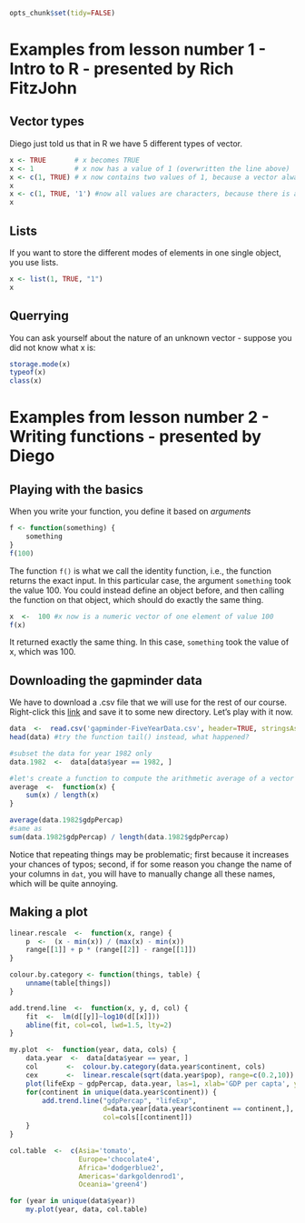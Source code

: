 ```r
opts_chunk$set(tidy=FALSE)
```

# Examples from lesson number 1 - Intro to R - presented by Rich FitzJohn  

## Vector types

Diego just told us that in R we have 5 different types of vector.  
```r
x <- TRUE       # x becomes TRUE
x <- 1          # x now has a value of 1 (overwritten the line above)
x <- c(1, TRUE) # x now contains two values of 1, because a vector always stores the same mode of elements
x
x <- c(1, TRUE, '1') #now all values are characters, because there is a underlying hierarchy. For instance, if there is one element of mode 'character' in your vector, then all elements will be treated as so
x
```

## Lists  
If you want to store the different modes of elements in one single object, you use lists.  
```r
x <- list(1, TRUE, "1")
x
```

## Querrying  
You can ask yourself about the nature of an unknown vector - suppose you did not know what x is:  
```r
storage.mode(x)
typeof(x)
class(x)
```

# Examples from lesson number 2 - Writing functions - presented by Diego  

## Playing with the basics  
When you write your function, you define it based on *arguments*  
```r
f <- function(something) {
    something
}
f(100)
```
The function `f()` is what we call the identity function, i.e., the function returns the exact input. In this particular case, the argument `something` took the value 100. You could instead define an object before, and then calling the function on that object, which should do exactly the same thing.  
```r
x  <-  100 #x now is a numeric vector of one element of value 100
f(x)
```
It returned exactly the same thing. In this case, `something` took the value of x, which was 100.  

## Downloading the gapminder data
We have to download a .csv file that we will use for the rest of our course. Right-click this [link][id] and save it to some new directory. Let's play with it now. 
```r
data  <-  read.csv('gapminder-FiveYearData.csv', header=TRUE, stringsAsFactors=FALSE)
head(data) #try the function tail() instead, what happened?

#subset the data for year 1982 only
data.1982  <-  data[data$year == 1982, ]

#let's create a function to compute the arithmetic average of a vector
average  <-  function(x) {
    sum(x) / length(x)
}

average(data.1982$gdpPercap)
#same as 
sum(data.1982$gdpPercap) / length(data.1982$gdpPercap)
```
Notice that repeating things may be problematic; first because it increases your chances of typos; second, if for some reason you change the name of your columns in `dat`, you will have to manually change all these names, which will be quite annoying.  

## Making a plot  
```r
linear.rescale  <-  function(x, range) {
    p  <-  (x - min(x)) / (max(x) - min(x))
    range[[1]] + p * (range[[2]] - range[[1]])
}

colour.by.category <- function(things, table) {
    unname(table[things])
}

add.trend.line  <-  function(x, y, d, col) {
    fit  <-  lm(d[[y]]~log10(d[[x]]))
    abline(fit, col=col, lwd=1.5, lty=2)
}

my.plot  <-  function(year, data, cols) {
    data.year  <-  data[data$year == year, ]
    col       <-  colour.by.category(data.year$continent, cols)
    cex       <-  linear.rescale(sqrt(data.year$pop), range=c(0.2,10))
    plot(lifeExp ~ gdpPercap, data.year, las=1, xlab='GDP per capta', ylab='Life expectancy', cex=cex, col='black', bg=col, pch=21, log="x", xlim=c(240,114000), ylim=c(20,85), main=unique(data.year$year))
    for(continent in unique(data.year$continent)) {
        add.trend.line("gdpPercap", "lifeExp",
                       d=data.year[data.year$continent == continent,],
                       col=cols[[continent]])
    }
}
```
```r
col.table  <-  c(Asia='tomato',
                 Europe='chocolate4',
                 Africa='dodgerblue2',
                 Americas='darkgoldenrod1',
                 Oceania='green4')

for (year in unique(data$year))
    my.plot(year, data, col.table)

```

[id]: https://raw.github.com/nicercode/gapminder/master/gapminder-FiveYearData.csv